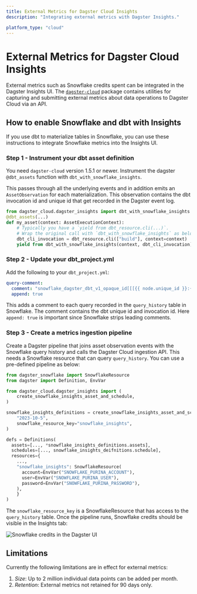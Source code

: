 ```yaml
---
title: External Metrics for Dagster Cloud Insights
description: "Integrating external metrics with Dagster Insights."

platform_type: "cloud"
---
```


# External Metrics for Dagster Cloud Insights

External metrics such as Snowflake credits spent can be integrated in the Dagster Insights UI. The [`dagster-cloud`](https://pypi.org/project/dagster-cloud/) package contains utilities for capturing and submitting external metrics about data operations to Dagster Cloud via an API.

## How to enable Snowflake and dbt with Insights

If you use dbt to materialize tables in Snowflake, you can use these instructions to integrate Snowflake metrics into the Insights UI.

### Step 1 - Instrument your dbt asset definition

You need `dagster-cloud` version 1.5.1 or newer. Instrument the dagster `@dbt_assets` function with `dbt_with_snowflake_insights`.

This passes through all the underlying events and in addition emits an `AssetObservation` for each materialization. This observation contains the dbt invocation id and unique id that get recorded in the Dagster event log.

```python
from dagster_cloud.dagster_insights import dbt_with_snowflake_insights
@dbt_assets(...)
def my_asset(context: AssetExecutionContext):
    # Typically you have a `yield from dbt_resource.cli(...)`.
    # Wrap the original call with `dbt_with_snowflake_insights` as below.
    dbt_cli_invocation = dbt_resource.cli(["build"], context=context)
    yield from dbt_with_snowflake_insights(context, dbt_cli_invocation)
```

### Step 2 - Update your dbt_project.yml

Add the following to your `dbt_project.yml`:

```yaml
query-comment:
  comment: "snowflake_dagster_dbt_v1_opaque_id[[[{{ node.unique_id }}:{{ invocation_id }}]]]"
  append: true
```

This adds a comment to each query recorded in the `query_history` table in Snowflake. The comment contains the dbt unique id and invocation id. Here `append: true` is important since Snowflake strips leading comments.

### Step 3 - Create a metrics ingestion pipeline

Create a Dagster pipeline that joins asset observation events with the Snowflake query history and calls the Dagster Cloud ingestion API. This needs a Snowflake resource that can query `query_history`. You can use a pre-defined pipeline as below:

```python
from dagster_snowflake import SnowflakeResource
from dagster import Definition, EnvVar

from dagster_cloud.dagster_insights import (
    create_snowflake_insights_asset_and_schedule,
)

snowflake_insights_definitions = create_snowflake_insights_asset_and_schedule(
    "2023-10-5",
    snowflake_resource_key="snowflake_insights",
)

defs = Definitions(
  assets=[..., *snowflake_insights_definitions.assets],
  schedules=[..., snowflake_insights_deifnitions.schedule],
  resources={
    ...,
    "snowflake_insights": SnowflakeResource(
      account=EnvVar("SNOWFLAKE_PURINA_ACCOUNT"),
      user=EnvVar("SNOWFLAKE_PURINA_USER"),
      password=EnvVar("SNOWFLAKE_PURINA_PASSWORD"),
    ),
	}
)
```

The `snowflake_resource_key` is a SnowflakeResource that has access to the `query_history` table. Once the pipeline runs, Snowflake credits should be visible in the Insights tab:

<Image
alt="Snowflake credits in the Dagster UI"
src="/images/dagster-cloud/insights/insights-snowflake.png"
width={383}
height={349}
/>

## Limitations

Currently the following limitations are in effect for external metrics:

1. _Size_: Up to 2 million individual data points can be added per month.
2. _Retention_: External metrics not retained for 90 days only.
